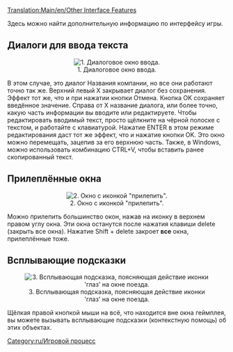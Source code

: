{{ru/Необходимо сделать|поменять картинки}}
[[Translation:Main/en/Other Interface Features]]
[[Category:ru/Игровой процесс]]

Здесь можно найти дополнительную информацию по интерфейсу игры.

==Диалоги для ввода текста==
<center>[[File:en/Ottdin1.png|center|none|frame|1. Диалоговое окно ввода.]]</center>
В этом случае, это диалог Названия компании, но все они работают точно так же. Верхний левый X закрывает диалог без сохранения. Эффект тот же, что и при нажатии кнопки Отмена. Кнопка OK сохраняет введённое значение. Справа от X название диалога, или более точно, какую часть информации вы вводите или редактируете. Чтобы редактировать вводимый текст, просто щёлкните на чёрной полоске с текстом, и работайте с клавиатурой. Нажатие ENTER в этом режиме редактирования даст тот же эффект, что и нажатие кнопки OK. Это окно можно перемещать, зацепив за его верхнюю часть. Также, в  Windows, можно использовать комбинацию CTRL+V, чтобы вставить ранее скопированный текст.

==Прилеплённые окна==
<center>[[File:en/Sticky Thumbtack.png|center|none|frame|2. Окно с иконкой "прилепить".]]</center>
Можно прилепить большинство окон, нажав на иконку в верхнем правом углу окна. Эти окна останутся после нажатия клавиши delete (закрыть все окна). Нажатие Shift + delete закроет '''все''' окна, прилеплённые тоже.

==Всплывающие подсказки==
<center>[[File:en/Tooltip.png|center|none|frame|3. Всплывающая подсказка, поясняющая действие иконки 'глаз' на окне поезда.]]</center>
Щёлкая правой кнопкой мыши на всё, что находится вне окна геймплея, вы можете вызывать всплывающие подсказки (контекстную помощь) об этих объектах.
